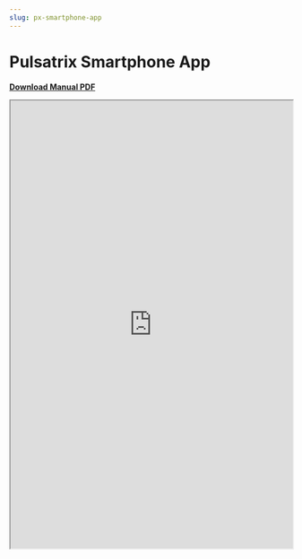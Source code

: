 ```yaml
---
slug: px-smartphone-app
---
```


# Pulsatrix Smartphone App

**[Download Manual PDF](https://www.pulsatrix.de/wp-content/uploads/2024/02/first_steps_admin_a4_v23.3.1_k.pdf)**

<iframe width="100%" height="800" src="https://www.pulsatrix.de/wp-content/uploads/2024/02/first_steps_admin_a4_v23.3.1_k.pdf">
</iframe>
